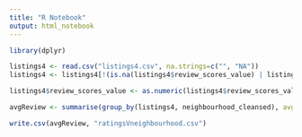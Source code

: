 ```yaml
---
title: "R Notebook"
output: html_notebook
---
```




```r
library(dplyr)

listings4 <- read.csv("listings4.csv", na.strings=c("", "NA"))
listings4 <- listings4[!(is.na(listings4$review_scores_value) | listings4$review_scores_value==""), ]

```

```r

listings4$review_scores_value <- as.numeric(listings4$review_scores_value)

avgReview <- summarise(group_by(listings4, neighbourhood_cleansed), avg_review = mean(review_scores_value))

write.csv(avgReview, "ratingsVneighbourhood.csv")

```

